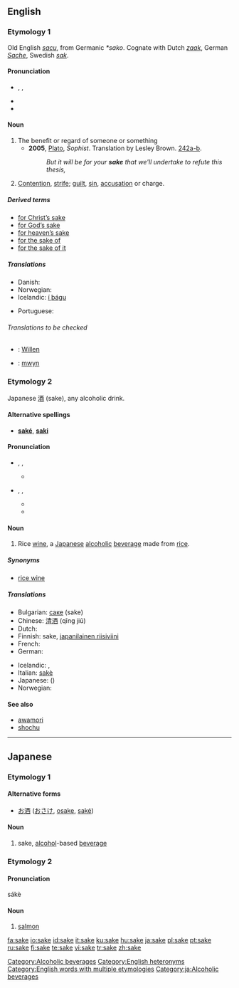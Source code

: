 {{see|Sake|saké|sa kê}}
==English==

{{rank|wouldn't|success|instance|906|sake|justice|offer|promise}}

===Etymology 1===
Old English ''[[sacu]]'', from Germanic ''*sako''. Cognate with Dutch ''[[zaak]]'', German ''[[Sache]]'', Swedish ''[[sak]]''.

====Pronunciation====
* {{enPR|sāk}}, {{IPA|/seɪk/}}, {{SAMPA|/seIk/}}
* {{audio|en-us-sake.ogg|Audio (US)}}
* {{rhymes|eɪk}}

====Noun====
{{en-noun}}

# The benefit or regard of someone or something
#* '''2005''', [[w:Plato|Plato]], ''Sophist''.  Translation by Lesley Brown. [[w:Stephanus pagination|242a-b]].
#*: ''But it will be for your '''sake''' that we'll undertake to refute this thesis,''
# {{italbrac|obsolete except in phrases}}  [[contention|Contention]], [[strife]]; [[guilt]], [[sin]], [[accusation]] or charge.

=====Derived terms=====
* [[for Christ's sake|for Christ’s sake]]
* [[for God's sake|for God’s sake]]
* [[for heaven's sake|for heaven’s sake]]
* [[for the sake of]]
* [[for the sake of it]]

=====Translations=====
{{top}}
* Danish: {{t-|da|skyld}}
* Norwegian: {{t-|no|skyld|f}}
* Icelandic: [[í þágu]]
{{mid}}
* Portuguese: {{t+|pt|causa|f}}
{{bottom}}

======Translations to be checked======
<!--Remove this section once all of the translations below have been moved into the tables above.-->
{{checktrans}}
* {{ttbc|German}}: [[Willen]] {{m}}
* {{ttbc|Welsh}}: [[mwyn]]

===Etymology 2===
Japanese [[酒]] (sake), any alcoholic drink.

====Alternative spellings====
* '''[[saké]]''', '''[[saki]]'''

====Pronunciation====
* {{enPR|säkĕ}}, {{IPA|/sɑːkɛ/}}, {{SAMPA|/sA:kE/}}
** {{rhymes|ɑːkɛ}}
* {{enPR|säkē}}, {{IPA|/sɑːki/}}, {{SAMPA|/sA:ki/}}
** {{audio|en-us-sake-alcohol.ogg|Audio (US)}}
** {{rhymes|ɑːki}}

====Noun====
{{en-noun}}
{{wikipedia}}

# {{italbrac|countable and uncountable}} Rice [[wine]], a [[Japanese]] [[alcoholic]] [[beverage]] made from [[rice]].

=====Synonyms=====
* [[rice wine]]

=====Translations=====
{{top}}
* Bulgarian: [[саке]] (sake)  {{n}}
* Chinese: [[清酒]] (qīng jiǔ)
* Dutch: {{t-|nl|sake|m}}
* Finnish: sake, [[japanilainen riisiviini]]
* French: {{t+|fr|saké|m}}
* German: {{t-|de|Sake|m}}
{{mid}}
* Icelandic: {{t-|is|hrísgrjónavín|n}}, {{t-|is|sake|n}}
* Italian: [[sakè]] {{m}}
* Japanese: {{t|ja|酒|tr=saké|sc=Jpan}} ({{Jpan|[[さけ]]}})
* Norwegian: {{t-|no|sake|m}}
{{bottom}}

====See also====
* [[awamori]]
* [[shochu]]

[[Category:Alcoholic beverages]]
[[Category:English heteronyms]]
[[Category:English words with multiple etymologies]]

----

==Japanese==

===Etymology 1===

====Alternative forms====
* [[お酒]] ([[おさけ]], [[osake]], [[saké]])

====Noun====
{{ja-noun|r|hira=さけ}}

# {{ja-def|酒}} sake, [[alcohol]]-based [[beverage]]

===Etymology 2===

====Pronunciation====
sákè

====Noun====
{{ja-noun|r|hira=さけ}}

# {{ja-def|鮭}} [[salmon]]

[[Category:ja:Alcoholic beverages]]

[[fa:sake]]
[[io:sake]]
[[id:sake]]
[[it:sake]]
[[ku:sake]]
[[hu:sake]]
[[ja:sake]]
[[pl:sake]]
[[pt:sake]]
[[ru:sake]]
[[fi:sake]]
[[te:sake]]
[[vi:sake]]
[[tr:sake]]
[[zh:sake]]